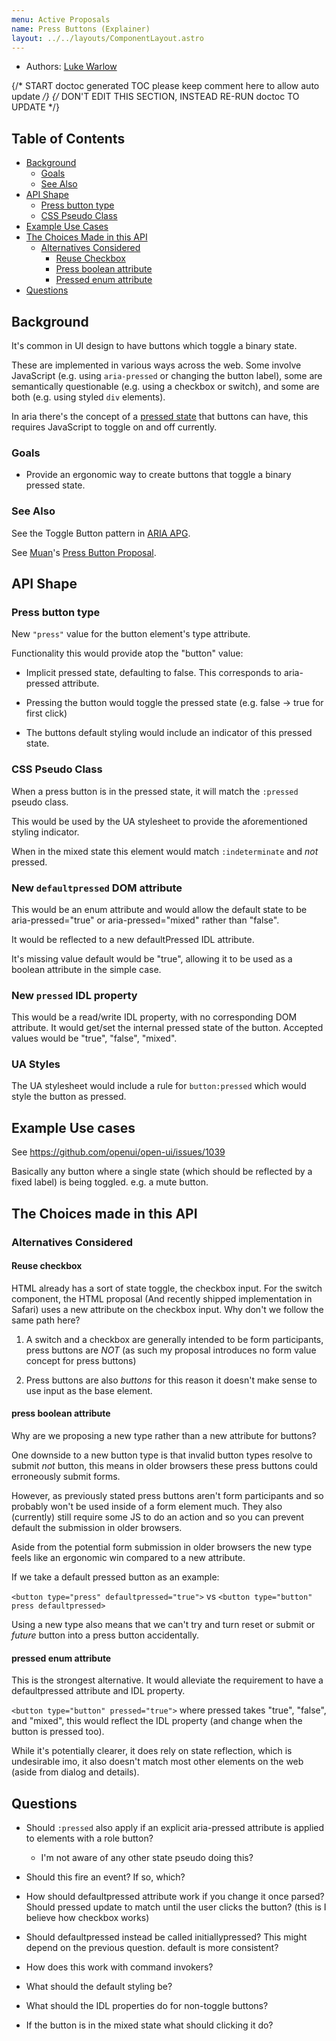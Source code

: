 ```yaml
---
menu: Active Proposals
name: Press Buttons (Explainer)
layout: ../../layouts/ComponentLayout.astro
---
```


- Authors: [Luke Warlow](https://github.com/lukewarlow)

{/* START doctoc generated TOC please keep comment here to allow auto update */}
{/* DON'T EDIT THIS SECTION, INSTEAD RE-RUN doctoc TO UPDATE */}

## Table of Contents

- [Background](#background)
  - [Goals](#goals)
  - [See Also](#see-also)
- [API Shape](#api-shape)
  - [Press button type](#press-button-type)
  - [CSS Pseudo Class](#css-pseudo-class)
- [Example Use Cases](#example-use-cases)
- [The Choices Made in this API](#the-choices-made-in-this-api)
  - [Alternatives Considered](#alternatives-considered)
    - [Reuse Checkbox](#reuse-checkbox)
    - [Press boolean attribute](#press-boolean-attribute)
    - [Pressed enum attribute](#pressed-enum-attribute)
- [Questions](#questions)

## Background

It's common in UI design to have buttons which toggle a binary state.

These are implemented in various ways across the web. Some involve JavaScript (e.g. using `aria-pressed` or changing the button label), some are semantically questionable (e.g. using a checkbox or switch), and some are both (e.g. using styled `div` elements).

In aria there's the concept of a [pressed state](https://developer.mozilla.org/en-US/docs/Web/Accessibility/ARIA/Attributes/aria-pressed) that buttons can have, this requires JavaScript to toggle on and off currently.

### Goals

- Provide an ergonomic way to create buttons that toggle a binary pressed state.

### See Also

See the Toggle Button pattern in [ARIA APG](https://www.w3.org/WAI/ARIA/apg/patterns/button/examples/button/).

See [Muan](https://github.com/muan)'s [Press Button Proposal](https://muan.github.io/Proposals/#press-button).

## API Shape

### Press button type

New `"press"` value for the button element's type attribute.

Functionality this would provide atop the "button" value:

- Implicit pressed state, defaulting to false. This corresponds to aria-pressed attribute.

- Pressing the button would toggle the pressed state (e.g. false -> true for first click)

- The buttons default styling would include an indicator of this pressed state.

### CSS Pseudo Class

When a press button is in the pressed state, it will match the `:pressed` pseudo class.

This would be used by the UA stylesheet to provide the aforementioned styling indicator.

When in the mixed state this element would match `:indeterminate` and *not* pressed.

### New `defaultpressed` DOM attribute

This would be an enum attribute and would allow the default state to be aria-pressed="true" or aria-pressed="mixed" rather than "false".

It would be reflected to a new defaultPressed IDL attribute.

It's missing value default would be "true", allowing it to be used as a boolean attribute in the simple case.

### New `pressed` IDL property

This would be a read/write IDL property, with no corresponding DOM attribute. It would get/set the internal pressed state of the button. Accepted values would be "true", "false", "mixed".

### UA Styles

The UA stylesheet would include a rule for `button:pressed` which would style the button as pressed.

## Example Use cases

See https://github.com/openui/open-ui/issues/1039

Basically any button where a single state (which should be reflected by a fixed label) is being toggled. e.g. a mute button.

## The Choices made in this API

### Alternatives Considered

#### Reuse checkbox

HTML already has a sort of state toggle, the checkbox input. For the switch component, the HTML proposal (And recently shipped implementation in Safari) uses a new attribute on the checkbox input.
Why don't we follow the same path here?

1. A switch and a checkbox are generally intended to be form participants, press buttons are *NOT* (as such my proposal introduces no form value concept for press buttons)

2. Press buttons are also *buttons* for this reason it doesn't make sense to use input as the base element.

#### press boolean attribute

Why are we proposing a new type rather than a new attribute for buttons?

One downside to a new button type is that invalid button types resolve to submit *not* button, this means in older browsers these press buttons could erroneously submit forms.

However, as previously stated press buttons aren't form participants and so probably won't be used inside of a form element much. They also (currently) still require some JS to do an action and so you can prevent default the submission in older browsers.

Aside from the potential form submission in older browsers the new type feels like an ergonomic win compared to a new attribute.

If we take a default pressed button as an example:

`<button type="press" defaultpressed="true">` vs `<button type="button" press defaultpressed>`

Using a new type also means that we can't try and turn reset or submit or _future_ button into a press button accidentally.

#### pressed enum attribute

This is the strongest alternative. It would alleviate the requirement to have a defaultpressed attribute and IDL property.

`<button type="button" pressed="true">` where pressed takes "true", "false", and "mixed", this would reflect the IDL property (and change when the button is pressed too).

While it's potentially clearer, it does rely on state reflection, which is undesirable imo, it also doesn't match most other elements on the web (aside from dialog and details).

## Questions

- Should `:pressed` also apply if an explicit aria-pressed attribute is applied to elements with a role button?
  - I'm not aware of any other state pseudo doing this?

- Should this fire an event? If so, which?

- How should defaultpressed attribute work if you change it once parsed? Should pressed update to match until the user clicks the button? (this is I believe how checkbox works)

- Should defaultpressed instead be called initiallypressed? This might depend on the previous question. default is more consistent?

- How does this work with command invokers?

- What should the default styling be?

- What should the IDL properties do for non-toggle buttons?

- If the button is in the mixed state what should clicking it do?